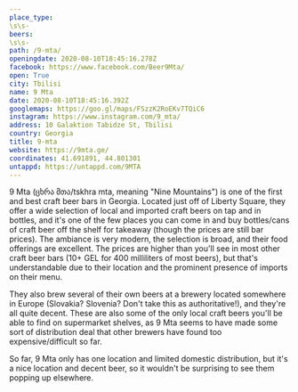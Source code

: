 ```yaml
---
place_type: 
\s\s- 
beers: 
\s\s- 
path: /9-mta/
openingdate: 2020-08-10T18:45:16.278Z
facebook: https://www.facebook.com/Beer9Mta/
open: True
city: Tbilisi
name: 9 Mta
date: 2020-08-10T18:45:16.392Z
googlemaps: https://goo.gl/maps/FSzzK2RoEKv7TQiC6
instagram: https://www.instagram.com/9_mta/
address: 10 Galaktion Tabidze St, Tbilisi
country: Georgia
title: 9-mta
website: https://9mta.ge/
coordinates: 41.691891, 44.801301
untappd: https://untappd.com/9MTA
---
```

9 Mta (ცხრა მთა/tskhra mta, meaning "Nine Mountains") is one of the first and best craft beer bars in Georgia. Located just off of Liberty Square, they offer a wide selection of local and imported craft beers on tap and in bottles, and it's one of the few places you can come in and buy bottles/cans of craft beer off the shelf for takeaway (though the prices are still bar prices). The ambiance is very modern, the selection is broad, and their food offerings are excellent. The prices are higher than you'll see in most other craft beer bars (10+ GEL for 400 milliliters of most beers), but that's understandable due to their location and the prominent presence of imports on their menu.

They also brew several of their own beers at a brewery located somewhere in Europe (Slovakia? Slovenia? Don't take this as authoritative!), and they're all quite decent. These are also some of the only local craft beers you'll be able to find on supermarket shelves, as 9 Mta seems to have made some sort of distribution deal that other brewers have found too expensive/difficult so far. 

So far, 9 Mta only has one location and limited domestic distribution, but it's a nice location and decent beer, so it wouldn't be surprising to see them popping up elsewhere. 